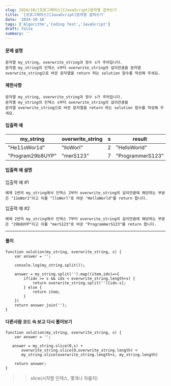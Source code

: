 ```yaml
---
slug: 2024/10/[프로그래머스][JavaScript]문자열 겹쳐쓰기
title: '[프로그래머스][JavaScript]문자열 겹쳐쓰기'
date: '2024-10-16'
tags: ['Algorithm','Coding Test','JavaScript']
draft: false
summary: ''
---
```

#### 문제 설명
    문자열 my_string, overwrite_string과 정수 s가 주어집니다. 
    문자열 my_string의 인덱스 s부터 overwrite_string의 길이만큼을 문자열 
    overwrite_string으로 바꾼 문자열을 return 하는 solution 함수를 작성해 주세요.
#### 제한사항
    문자열 my_string, overwrite_string과 정수 s가 주어집니다. 
    문자열 my_string의 인덱스 s부터 overwrite_string의 길이만큼을 
    문자열 overwrite_string으로 바꾼 문자열을 return 하는 solution 함수를 작성해 주세요.
#### 입출력 예

|my_string| overwrite_string | s | result |
|---|---|---|--------|
|"He11oWor1d"|"lloWorl"|	2	|"HelloWorld"|
|"Program29b8UYP"	|"merS123"|	7|	"ProgrammerS123"|

#### 입출력 예 설명
입출력 예 #1

    예제 1번의 my_string에서 인덱스 2부터 overwrite_string의 길이만큼에 해당하는 부분은 "11oWor1"이고 이를 "lloWorl"로 바꾼 "HelloWorld"를 return 합니다.
    

입출력 예 #2
    
    예제 2번의 my_string에서 인덱스 7부터 overwrite_string의 길이만큼에 해당하는 부분은 "29b8UYP"이고 이를 "merS123"로 바꾼 "ProgrammerS123"를 return 합니다.

---
#### 풀이
````
function solution(my_string, overwrite_string, s) {
    var answer = '';
    
    console.log(my_string.split());
    
    answer = my_string.split('').map((item,idx)=>{
        if(idx >= s && idx < overwrite_string.length+s) {
            return overwrite_string.split('')[idx-s];
        } else {
            return item;
        }
    })
    return answer.join('');
}
````
#### 다른사람 코드 슥 보고 다시 풀어보기
````
function solution(my_string, overwrite_string, s) {
    var answer = '';
    
   answer = my_string.slice(0,s) +
       overwrite_string.slice(0,overwrite_string.length) + 
       my_string.slice(overwrite_string.length+s, my_string.length)

    return answer;
}
````
>> slice(시작할 인덱스, 몇개나 자를지)